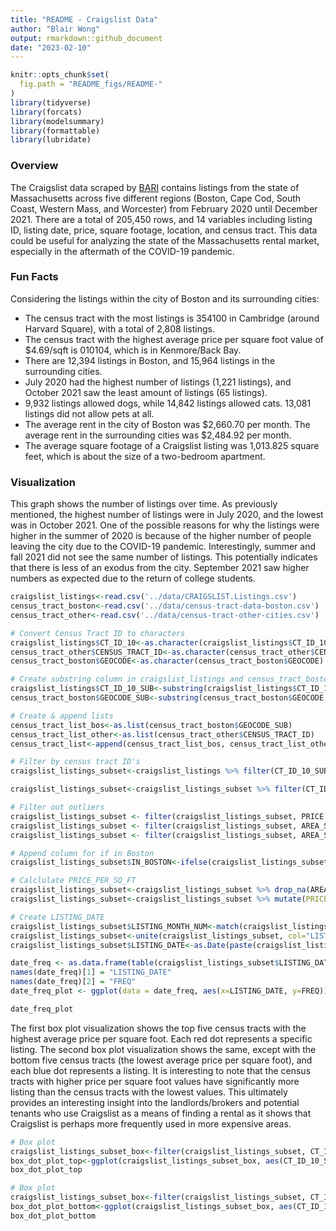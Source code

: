 ```yaml
---
title: "README - Craigslist Data"
author: "Blair Wong"
output: rmarkdown::github_document
date: "2023-02-10"
---
```


```r
knitr::opts_chunk$set(
  fig.path = "README_figs/README-"
)
library(tidyverse)
library(forcats)
library(modelsummary)
library(formattable)
library(lubridate)
```

### Overview

The Craigslist data scraped by [BARI](https://dataverse.harvard.edu/dataset.xhtml?persistentId=doi:10.7910/DVN/52WSPT) contains listings from the state of Massachusetts across five different regions (Boston, Cape Cod, South Coast, Western Mass, and Worcester) from February 2020 until December 2021. There are a total of 205,450 rows, and 14 variables including listing ID, listing date, price, square footage, location, and census tract. This data could be useful for analyzing the state of the Massachusetts rental market, especially in the aftermath of the COVID-19 pandemic.

### Fun Facts

Considering the listings within the city of Boston and its surrounding cities:

- The census tract with the most listings is 354100 in Cambridge (around Harvard Square), with a total of 2,808 listings.
- The census tract with the highest average price per square foot value of $4.69/sqft is 010104, which is in Kenmore/Back Bay.
- There are 12,394 listings in Boston, and 15,964 listings in the surrounding cities.
- July 2020 had the highest number of listings (1,221 listings), and October 2021 saw the least amount of listings (65 listings).
- 9,932 listings allowed dogs, while 14,842 listings allowed cats. 13,081 listings did not allow pets at all.
- The average rent in the city of Boston was $2,660.70 per month. The average rent in the surrounding cities was $2,484.92 per month.
- The average square footage of a Craigslist listing was 1,013.825 square feet, which is about the size of a two-bedroom apartment.

### Visualization

This graph shows the number of listings over time. As previously mentioned, the highest number of listings were in July 2020, and the lowest was in October 2021. One of the possible reasons for why the listings were higher in the summer of 2020 is because of the higher number of people leaving the city due to the COVID-19 pandemic. Interestingly, summer and fall 2021 did not see the same number of listings. This potentially indicates that there is less of an exodus from the city. September 2021 saw higher numbers as expected due to the return of college students.
```r

craigslist_listings<-read.csv('../data/CRAIGSLIST.Listings.csv')
census_tract_boston<-read.csv('../data/census-tract-data-boston.csv')
census_tract_other<-read.csv('../data/census-tract-other-cities.csv')

# Convert Census Tract ID to characters
craigslist_listings$CT_ID_10<-as.character(craigslist_listings$CT_ID_10)
census_tract_other$CENSUS_TRACT_ID<-as.character(census_tract_other$CENSUS_TRACT_ID)
census_tract_boston$GEOCODE<-as.character(census_tract_boston$GEOCODE)

# Create substring column in craigslist_listings and census_tract_boston
craigslist_listings$CT_ID_10_SUB<-substring(craigslist_listings$CT_ID_10,6,11)
census_tract_boston$GEOCODE_SUB<-substring(census_tract_boston$GEOCODE,6,11)

# Create & append lists
census_tract_list_bos<-as.list(census_tract_boston$GEOCODE_SUB)
census_tract_list_other<-as.list(census_tract_other$CENSUS_TRACT_ID)
census_tract_list<-append(census_tract_list_bos, census_tract_list_other)

# Filter by census tract ID's
craigslist_listings_subset<-craigslist_listings %>% filter(CT_ID_10_SUB %in% census_tract_list) %>% select(LISTING_ID,LISTING_YEAR,LISTING_MONTH,LISTING_DAY,LOCATION,AREA_SQFT,PRICE,CT_ID_10_SUB,BODY,ALLOWS_CATS,ALLOWS_DOGS)

craigslist_listings_subset<-craigslist_listings_subset %>% filter(CT_ID_10_SUB != '010206')

# Filter out outliers
craigslist_listings_subset <- filter(craigslist_listings_subset, PRICE > 400)
craigslist_listings_subset <- filter(craigslist_listings_subset, AREA_SQFT < 3000)
craigslist_listings_subset <- filter(craigslist_listings_subset, AREA_SQFT > 500)

# Append column for if in Boston
craigslist_listings_subset$IN_BOSTON<-ifelse(craigslist_listings_subset$CT_ID_10_SUB %in% census_tract_list_bos, 1, 0)

# Calclulate PRICE_PER_SQ_FT
craigslist_listings_subset<-craigslist_listings_subset %>% drop_na(AREA_SQFT)
craigslist_listings_subset<-craigslist_listings_subset %>% mutate(PRICE_PER_SQ_FT=PRICE/AREA_SQFT)

# Create LISTING_DATE
craigslist_listings_subset$LISTING_MONTH_NUM<-match(craigslist_listings_subset$LISTING_MONTH, month.name)
craigslist_listings_subset<-unite(craigslist_listings_subset, col="LISTING_YR_MONTH", c('LISTING_YEAR', 'LISTING_MONTH_NUM'), sep='-')
craigslist_listings_subset$LISTING_DATE<-as.Date(paste(craigslist_listings_subset$LISTING_YR_MONTH,"-01",sep=""))
```

```r
date_freq <- as.data.frame(table(craigslist_listings_subset$LISTING_DATE))
names(date_freq)[1] = "LISTING_DATE"
names(date_freq)[2] = "FREQ"
date_freq_plot <- ggplot(data = date_freq, aes(x=LISTING_DATE, y=FREQ)) + geom_col() + theme(axis.text.x = element_text(angle = 45, vjust = 0.5)) + labs(title="Number of Listings Over Time", x="Listing Date", y="Number of Listings")

date_freq_plot
```

The first box plot visualization shows the top five census tracts with the highest average price per square foot. Each red dot represents a specific listing. The second box plot visualization shows the same, except with the bottom five census tracts (the lowest average price per square foot), and each blue dot represents a listing. It is interesting to note that the census tracts with higher price per square foot values have significantly more listing than the census tracts with the lowest values. This ultimately provides an interesting insight into the landlords/brokers and potential tenants who use Craigslist as a means of finding a rental as it shows that Craigslist is perhaps more frequently used in more expensive areas.

```r
# Box plot
craigslist_listings_subset_box<-filter(craigslist_listings_subset, CT_ID_10_SUB == "010104" | CT_ID_10_SUB =="353102" | CT_ID_10_SUB == "070402" | CT_ID_10_SUB == "010600" | CT_ID_10_SUB == "010701")
box_dot_plot_top<-ggplot(craigslist_listings_subset_box, aes(CT_ID_10_SUB, PRICE_PER_SQ_FT)) + geom_boxplot() + geom_dotplot(binaxis = 'y', stackdir = 'center', dotsize = .5, fill='red', binwidth = 0.15) + theme(axis.text.x = element_text(angle=45, vjust=0.5)) + labs(title= "Top 5 Average Price per Square Ft Census Tracts", x="Census Tracts", y="Price per Square Ft")
box_dot_plot_top
```

```r
# Box plot
craigslist_listings_subset_box<-filter(craigslist_listings_subset, CT_ID_10_SUB == "981100" | CT_ID_10_SUB =="100300" | CT_ID_10_SUB == "418003" | CT_ID_10_SUB == "090200" | CT_ID_10_SUB == "092400")
box_dot_plot_bottom<-ggplot(craigslist_listings_subset_box, aes(CT_ID_10_SUB, PRICE_PER_SQ_FT)) + geom_boxplot() + geom_dotplot(binaxis = 'y', stackdir = 'center', dotsize = .5, fill='blue', binwidth = 0.15) + theme(axis.text.x = element_text(angle=45, vjust=0.5)) + labs(title= "Bottom 5 Average Price per Square Ft Census Tracts", x="Census Tracts", y="Price per Square Ft")
box_dot_plot_bottom
```